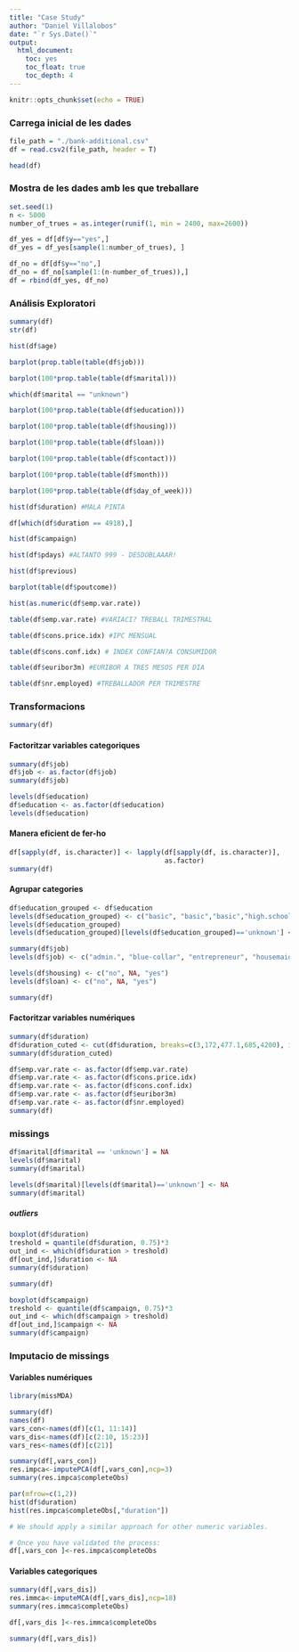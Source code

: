 ```yaml
---
title: "Case Study"
author: "Daniel Villalobos"
date: "`r Sys.Date()`"
output:
  html_document:
    toc: yes
    toc_float: true
    toc_depth: 4
---
```


```r
knitr::opts_chunk$set(echo = TRUE)
```

### Carrega inicial de les dades
```r
file_path = "./bank-additional.csv"
df = read.csv2(file_path, header = T)
```

```r
head(df)
```

### Mostra de les dades amb les que treballare
```r
set.seed(1)
n <- 5000
number_of_trues = as.integer(runif(1, min = 2400, max=2600))
```


```r
df_yes = df[df$y=="yes",]
df_yes = df_yes[sample(1:number_of_trues), ]

df_no = df[df$y=="no",]
df_no = df_no[sample(1:(n-number_of_trues)),]
df = rbind(df_yes, df_no)
```


### Análisis Exploratori

```r
summary(df)
str(df)
```


```r
hist(df$age)
```


```r
barplot(prop.table(table(df$job)))
```

```r
barplot(100*prop.table(table(df$marital)))

which(df$marital == "unknown")
```

```r
barplot(100*prop.table(table(df$education)))
```


```r
barplot(100*prop.table(table(df$housing)))
```

```r
barplot(100*prop.table(table(df$loan)))

```

```r

barplot(100*prop.table(table(df$contact)))
```


```r
barplot(100*prop.table(table(df$month)))

```

```r
barplot(100*prop.table(table(df$day_of_week)))

```

```r
hist(df$duration) #MALA PINTA

df[which(df$duration == 4918),]
```


```r
hist(df$campaign)

```

```r
hist(df$pdays) #ALTANTO 999 - DESDOBLAAAR! 

```

```r
hist(df$previous)

```

```r
barplot(table(df$poutcome))

```

```r
hist(as.numeric(df$emp.var.rate))
```

```r
table(df$emp.var.rate) #VARIACI? TREBALL TRIMESTRAL 

```

```r
table(df$cons.price.idx) #IPC MENSUAL

```

```r

table(df$cons.conf.idx) # INDEX CONFIAN?A CONSUMIDOR
```

```r

table(df$euribor3m) #EURIBOR A TRES MESOS PER DIA
```


```r
table(df$nr.employed) #TREBALLADOR PER TRIMESTRE
```



### Transformacions

```r
summary(df)
```

#### Factoritzar variables categoriques
```r
summary(df$job)
df$job <- as.factor(df$job)
summary(df$job)
```


```r
levels(df$education)
df$education <- as.factor(df$education)
levels(df$education)
```

#### Manera eficient de fer-ho
```r
df[sapply(df, is.character)] <- lapply(df[sapply(df, is.character)], 
                                       as.factor)
summary(df)
```

#### Agrupar categories

```r
df$education_grouped <- df$education
levels(df$education_grouped) <- c("basic", "basic","basic","high.school","illiterate", "professional.course", "university.degree", "unknown")
levels(df$education_grouped)
levels(df$education_grouped)[levels(df$education_grouped)=='unknown'] <- NA
```

```r
summary(df$job)
levels(df$job) <- c("admin.", "blue-collar", "entrepreneur", "housemaid", "management"," retired", "self-employed", "services", "student", "technician", "unemployed", NA)
```

```r
levels(df$housing) <- c("no", NA, "yes")
levels(df$loan) <- c("no", NA, "yes")
```

```r
summary(df)
```


#### Factoritzar variables numériques
```r
summary(df$duration)
df$duration_cuted <- cut(df$duration, breaks=c(3,172,477.1,685,4200), include.lowest = T)
summary(df$duration_cuted)
```

```r
df$emp.var.rate <- as.factor(df$emp.var.rate)
df$emp.var.rate <- as.factor(df$cons.price.idx)
df$emp.var.rate <- as.factor(df$cons.conf.idx)
df$emp.var.rate <- as.factor(df$euribor3m)
df$emp.var.rate <- as.factor(df$nr.employed)
summary(df)
```

### missings 
```r
df$marital[df$marital == 'unknown'] = NA
levels(df$marital)
summary(df$marital)

levels(df$marital)[levels(df$marital)=='unknown'] <- NA
summary(df$marital)
```

##### outliers
```r
boxplot(df$duration)
treshold = quantile(df$duration, 0.75)*3
out_ind <- which(df$duration > treshold)
df[out_ind,]$duration <- NA
summary(df$duration)
```

```r
summary(df)
```


```r
boxplot(df$campaign)
treshold <- quantile(df$campaign, 0.75)*3
out_ind <- which(df$campaign > treshold)
df[out_ind,]$campaign <- NA
summary(df$campaign)

```
### Imputacio de missings

#### Variables numériques
```r
library(missMDA)
```

```r
summary(df)
names(df)
vars_con<-names(df)[c(1, 11:14)]
vars_dis<-names(df)[c(2:10, 15:23)]
vars_res<-names(df)[c(21)]
```


```r
summary(df[,vars_con])
res.impca<-imputePCA(df[,vars_con],ncp=3)
summary(res.impca$completeObs)
```
```r
par(mfrow=c(1,2))
hist(df$duration)
hist(res.impca$completeObs[,"duration"])
```

```r
# We should apply a similar approach for other numeric variables.

# Once you have validated the process:
df[,vars_con ]<-res.impca$completeObs
```

#### Variables categoriques
```r
summary(df[,vars_dis])
res.immca<-imputeMCA(df[,vars_dis],ncp=18)
summary(res.immca$completeObs)

df[,vars_dis ]<-res.immca$completeObs
```


```r
summary(df[,vars_dis])
```

